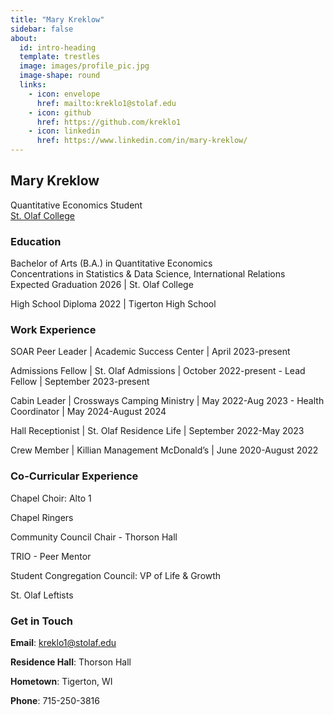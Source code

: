 ```yaml
---
title: "Mary Kreklow"
sidebar: false
about:
  id: intro-heading
  template: trestles
  image: images/profile_pic.jpg
  image-shape: round
  links:
    - icon: envelope
      href: mailto:kreklo1@stolaf.edu
    - icon: github
      href: https://github.com/kreklo1
    - icon: linkedin
      href: https://www.linkedin.com/in/mary-kreklow/
---
```


::: {#intro-heading}
## Mary Kreklow

Quantitative Economics Student <br> [St. Olaf College](https://wp.stolaf.edu/)

### Education

Bachelor of Arts (B.A.) in Quantitative Economics\
Concentrations in Statistics & Data Science, International Relations\
Expected Graduation 2026 \| St. Olaf College

High School Diploma 2022 \| Tigerton High School

### Work Experience

SOAR Peer Leader \| Academic Success Center \| April 2023-present

Admissions Fellow \| St. Olaf Admissions \| October 2022-present
  - Lead Fellow \| September 2023-present

Cabin Leader \| Crossways Camping Ministry \| May 2022-Aug 2023
  - Health Coordinator \| May 2024-August 2024

Hall Receptionist \| St. Olaf Residence Life \| September 2022-May 2023

Crew Member \| Killian Management McDonald’s \| June 2020-August 2022

### Co-Curricular Experience

Chapel Choir: Alto 1

Chapel Ringers

Community Council Chair - Thorson Hall

TRIO - Peer Mentor

Student Congregation Council: VP of Life & Growth

St. Olaf Leftists
:::

### Get in Touch

**Email**: <a href='mailto:kreklo1@stolaf.edu'>kreklo1\@stolaf.edu</a>

**Residence Hall**: Thorson Hall

**Hometown**: Tigerton, WI

**Phone**: 715-250-3816
